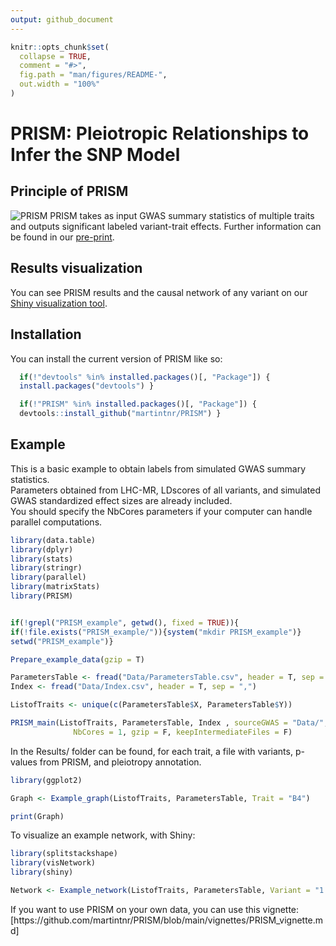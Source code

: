 ```yaml
---
output: github_document
---
```


<!-- README.md is generated from README.Rmd. Please edit that file -->

```r
knitr::opts_chunk$set(
  collapse = TRUE,
  comment = "#>",
  fig.path = "man/figures/README-",
  out.width = "100%"
)
```

# PRISM: Pleiotropic Relationships to Infer the SNP Model

<!-- badges: start -->
<!-- badges: end -->

## Principle of PRISM

![PRISM](Github_Fig.png)
PRISM takes as input GWAS summary statistics of multiple traits and outputs significant labeled variant-trait effects. Further information can be found in our [pre-print](https://doi.org/10.1101/2024.06.01.24308193).

## Results visualization

You can see PRISM results and the causal network of any variant on our [Shiny visualization tool](https://verbam01.shinyapps.io/PRISM/).


## Installation

You can install the current version of PRISM like so:

``` r
  if(!"devtools" %in% installed.packages()[, "Package"]) {
  install.packages("devtools") }

  if(!"PRISM" %in% installed.packages()[, "Package"]) {
  devtools::install_github("martintnr/PRISM") }
```

## Example

This is a basic example to obtain labels from simulated GWAS summary statistics.  
Parameters obtained from LHC-MR, LDscores of all variants, and simulated GWAS standardized effect sizes are already included.  
You should specify the NbCores parameters if your computer can handle parallel computations.  

```r
library(data.table)
library(dplyr)
library(stats)
library(stringr)
library(parallel)
library(matrixStats)
library(PRISM)


if(!grepl("PRISM_example", getwd(), fixed = TRUE)){
if(!file.exists("PRISM_example/")){system("mkdir PRISM_example")}
setwd("PRISM_example")}

Prepare_example_data(gzip = T)

ParametersTable <- fread("Data/ParametersTable.csv", header = T, sep = ",")
Index <- fread("Data/Index.csv", header = T, sep = ",")

ListofTraits <- unique(c(ParametersTable$X, ParametersTable$Y))

PRISM_main(ListofTraits, ParametersTable, Index , sourceGWAS = "Data/",
              NbCores = 1, gzip = F, keepIntermediateFiles = F)


```


In the Results/ folder can be found, for each trait, a file with variants, p-values from PRISM, and pleiotropy annotation.  

```r
library(ggplot2)

Graph <- Example_graph(ListofTraits, ParametersTable, Trait = "B4")

print(Graph)
```


To visualize an example network, with Shiny:
```r
library(splitstackshape)
library(visNetwork)
library(shiny)

Network <- Example_network(ListofTraits, ParametersTable, Variant = "1:5341323:G:A")

```

If you want to use PRISM on your own data, you can use this vignette: [https://github.com/martintnr/PRISM/blob/main/vignettes/PRISM_vignette.md]


